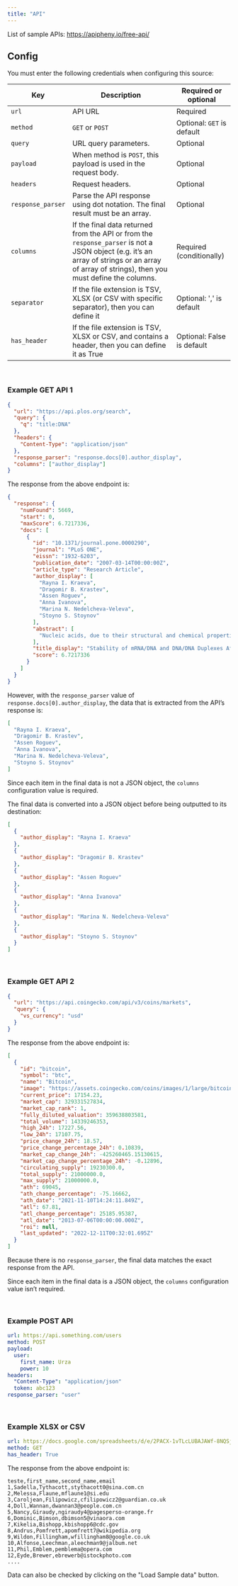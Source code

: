 ```yaml
---
title: "API"
---
```


List of sample APIs: https://apipheny.io/free-api/

## Config

You must enter the following credentials when configuring this source:

| Key | Description | Required or optional |
| --- | --- | --- |
| `url` | API URL | Required |
| `method` | `GET` or `POST` | Optional: `GET` is default |
| `query` | URL query parameters. | Optional |
| `payload` | When method is `POST`, this payload is used in the request body. | Optional |
| `headers` | Request headers. | Optional |
| `response_parser` | Parse the API response using dot notation. The final result must be an array. | Optional |
| `columns` | If the final data returned from the API or from the `response_parser` is not a JSON object (e.g. it’s an array of strings or an array of array of strings), then you must define the columns. | Required (conditionally) |
|`separator`| If the file extension is TSV, XLSX (or CSV with specific separator), then you can define it | Optional: ',' is default|
|`has_header`| If the file extension is TSV, XLSX or CSV, and contains a header, then you can define it as True | Optional: False is default|

<br />

### Example GET API 1

```json
{
  "url": "https://api.plos.org/search",
  "query": {
    "q": "title:DNA"
  },
  "headers": {
    "Content-Type": "application/json"
  },
  "response_parser": "response.docs[0].author_display",
  "columns": ["author_display"]
}
```

The response from the above endpoint is:

```json
{
  "response": {
    "numFound": 5669,
    "start": 0,
    "maxScore": 6.7217336,
    "docs": [
      {
        "id": "10.1371/journal.pone.0000290",
        "journal": "PLoS ONE",
        "eissn": "1932-6203",
        "publication_date": "2007-03-14T00:00:00Z",
        "article_type": "Research Article",
        "author_display": [
          "Rayna I. Kraeva",
          "Dragomir B. Krastev",
          "Assen Roguev",
          "Anna Ivanova",
          "Marina N. Nedelcheva-Veleva",
          "Stoyno S. Stoynov"
        ],
        "abstract": [
          "Nucleic acids, due to their structural and chemical properties, can form double-stranded secondary structures that assist the transfer of genetic information and can modulate gene expression. However, the nucleotide sequence alone is insufficient in explaining phenomena like intron-exon recognition during RNA processing. This raises the question whether nucleic acids are endowed with other attributes that can contribute to their biological functions. In this work, we present a calculation of thermodynamic stability of DNA/DNA and mRNA/DNA duplexes across the genomes of four species in the genus Saccharomyces by nearest-neighbor method. The results show that coding regions are more thermodynamically stable than introns, 3′-untranslated regions and intergenic sequences. Furthermore, open reading frames have more stable sense mRNA/DNA duplexes than the potential antisense duplexes, a property that can aid gene discovery. The lower stability of the DNA/DNA and mRNA/DNA duplexes of 3′-untranslated regions and the higher stability of genes correlates with increased mRNA level. These results suggest that the thermodynamic stability of DNA/DNA and mRNA/DNA duplexes affects mRNA transcription."
        ],
        "title_display": "Stability of mRNA/DNA and DNA/DNA Duplexes Affects mRNA Transcription",
        "score": 6.7217336
      }
    ]
  }
}
```

However, with the `response_parser` value of `response.docs[0].author_display`,
the data that is extracted from the API’s response is:

```json
[
  "Rayna I. Kraeva",
  "Dragomir B. Krastev",
  "Assen Roguev",
  "Anna Ivanova",
  "Marina N. Nedelcheva-Veleva",
  "Stoyno S. Stoynov"
]
```

Since each item in the final data is not a JSON object, the `columns` configuration value is required.

The final data is converted into a JSON object before being outputted to its destination:

```json
[
  {
    "author_display": "Rayna I. Kraeva"
  },
  {
    "author_display": "Dragomir B. Krastev"
  },
  {
    "author_display": "Assen Roguev"
  },
  {
    "author_display": "Anna Ivanova"
  },
  {
    "author_display": "Marina N. Nedelcheva-Veleva"
  },
  {
    "author_display": "Stoyno S. Stoynov"
  }
]
```

<br />

### Example GET API 2

```json
{
  "url": "https://api.coingecko.com/api/v3/coins/markets",
  "query": {
    "vs_currency": "usd"
  }
}
```

The response from the above endpoint is:

```json
[
  {
    "id": "bitcoin",
    "symbol": "btc",
    "name": "Bitcoin",
    "image": "https://assets.coingecko.com/coins/images/1/large/bitcoin.png?1547033579",
    "current_price": 17154.23,
    "market_cap": 329331527834,
    "market_cap_rank": 1,
    "fully_diluted_valuation": 359638803581,
    "total_volume": 14339246353,
    "high_24h": 17227.56,
    "low_24h": 17107.75,
    "price_change_24h": 18.57,
    "price_change_percentage_24h": 0.10839,
    "market_cap_change_24h": -425260465.15130615,
    "market_cap_change_percentage_24h": -0.12896,
    "circulating_supply": 19230300.0,
    "total_supply": 21000000.0,
    "max_supply": 21000000.0,
    "ath": 69045,
    "ath_change_percentage": -75.16662,
    "ath_date": "2021-11-10T14:24:11.849Z",
    "atl": 67.81,
    "atl_change_percentage": 25185.95387,
    "atl_date": "2013-07-06T00:00:00.000Z",
    "roi": null,
    "last_updated": "2022-12-11T00:32:01.695Z"
  }
]
```

Because there is no `response_parser`, the final data matches the exact response from the API.

Since each item in the final data is a JSON object, the `columns` configuration value isn’t required.

<br />

### Example POST API

```yaml
url: https://api.something.com/users
method: POST
payload:
  user:
    first_name: Urza
    power: 10
headers:
  "Content-Type": "application/json"
  token: abc123
response_parser: "user"
```

<br />


### Example XLSX or CSV

```yaml
url: https://docs.google.com/spreadsheets/d/e/2PACX-1vTLcLUBAJAWf-8NQSjlbB3E4LR6DWk5QIZC-KtRb1j2CXXcgY6mE6vOJAW8PoJ1BAOgjXYpE4tY1LAD/pub?output=xlsx
method: GET
has_header: True
```
The response from the above endpoint is:

```
teste,first_name,second_name,email
1,Sadella,Tythacott,stythacott0@sina.com.cn
2,Melessa,Flaune,mflaune1@si.edu
3,Caroljean,Filipowicz,cfilipowicz2@guardian.co.uk
4,Doll,Wannan,dwannan3@people.com.cn
5,Nancy,Giraudy,ngiraudy4@pagesperso-orange.fr
6,Dominic,Bimson,dbimson5@vinaora.com
7,Kikelia,Bishopp,kbishopp6@cdc.gov
8,Andrus,Pomfrett,apomfrett7@wikipedia.org
9,Wildon,Fillingham,wfillingham8@google.co.uk
10,Alfonse,Leechman,aleechman9@jalbum.net
11,Phil,Emblem,pemblema@opera.com
12,Eyde,Brewer,ebrewerb@istockphoto.com
....
```
Data can also be checked by clicking on the "Load Sample data" button.
